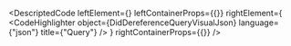 
<DescriptedCode
  leftElement={<DidDereferenceQueryDesc />}
  leftContainerProps={{}}
  rightElement={
    <CodeHighlighter
      object={DidDereferenceQueryVisualJson}
      language={"json"}
      title={"Query"}
    />
  }
  rightContainerProps={{}}
/>
